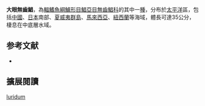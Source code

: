 {{Speciesbox
| image = 
| image_width = 250px
| status = NE
| status_system = IUCN3.1
| genus = Ariomma
| species = luridum
| authority = Jordan & Snyder, 1904
| synonyms = *''Ariomma lurida''<br /><small>Jordan & Snyder, 1904</small>
}}

'''大眼無齒鯧'''，為[[輻鰭魚綱|輻鰭魚綱]][[鱸形目|鱸形目]][[鯧亞目|鯧亞目]][[無齒鯧科|無齒鯧科]]的其中一[[種|種]]，分布於[[太平洋|太平洋]]區，包括[[中國|中國]]、[[日本|日本]]南部、[[夏威夷群島|夏威夷群島]]、[[馬來西亞|馬來西亞]]、[[紐西蘭|紐西蘭]]等海域，體長可達35公分，棲息在中底層水域。

== 参考文献 ==
{{reflist}}
*{{FishBase_species|genus=Ariomma|species=luridum|year=2012|month=7}}

== 擴展閱讀 == 
{{refbegin}}
{{wikispecies-inline|Ariomma luridum|大眼無齒鯧}}
{{refend}}
{{Taxonbar|from=Q6422493}}

[[Category:無齒鯧屬|luridum]]


{{鱸形目小作品}}